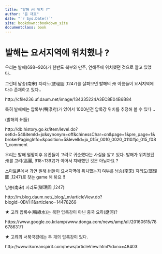 ```yaml
--- 
title: "발해 州 위치 ?"
author: "윤 재호"
date: "`r Sys.Date()`"
site: bookdown::bookdown_site
documentclass: book
---
```


# 발해는 요서지역에 위치했나 ?

우리는 발해(698~926)가 한반도 북부와 만주, 연해주에 위치했던 것으로 알고 있었다‥

그런데 남송(南宋) 지리도(墜理圖 ,1247)를 살펴보면 발해의 州 이름들이 요서지역에 다수 존재하고 있다‥

http://cfile236.uf.daum.net/image/134335224A3EC8E04B6B84

특히 발해에는 압록부(鴨淥府)가 있어서 1000년전 압록강 위치를 추정해 볼 수 있다 ‥

(발해의 州들)

http://db.history.go.kr/item/level.do?setId=54&itemId=jo&synonym=off&chinessChar=on&page=1&pre_page=1&brokerPagingInfo=&position=5&levelId=jo_015r_0010_0020_0110#jo_015_f081_comment

우리는 발해 멸망이후 유민들이 고려로 귀순했다는 사실을 알고 있다. 발해가 위치했던 州를 고려(高麗, 918~1392)가 이어서 지배했던 것은 아닐까요 ?

스마트폰에서 과연 발해 州들이 요서지역에 위치했는지 여부를 남송(南宋) 지리도(墜理圖 ,1247)로 찾는 game 해 봐요 !!

남송(南宋) 지리도(墜理圖 ,1247)

http://m.blog.daum.net/_blog/_m/articleView.do?blogid=0BVH1&articleno=14478266

★ 고려 압록수(鴨綠水)는 북한 압록강이 아닌 중국 요하(遼河)?

https://www.google.co.kr/amp/www.donga.com/news/amp/all/20160615/78678631/1

★ 고려의 서북국경에는 두 개의 압록강이 있다.

http://www.ikoreanspirit.com/news/articleView.html?idxno=48403